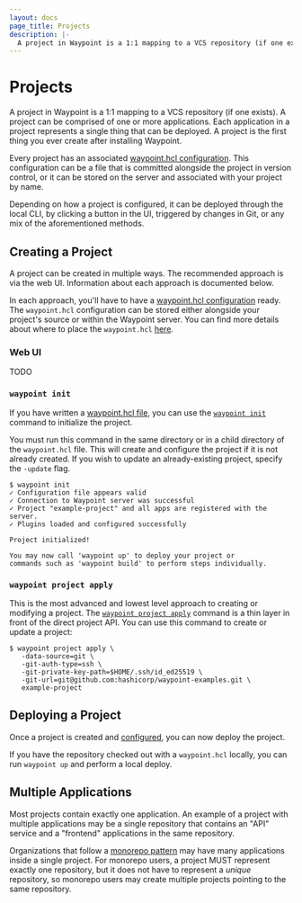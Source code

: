```yaml
---
layout: docs
page_title: Projects
description: |-
  A project in Waypoint is a 1:1 mapping to a VCS repository (if one exists). A project can be comprised of one or more applications. Each application in a project represents a single thing that can be deployed.
---
```


# Projects

A project in Waypoint is a 1:1 mapping to a VCS repository (if one exists).
A project can be comprised of one or more applications. Each application in
a project represents a single thing that can be deployed. A project is the
first thing you ever create after installing Waypoint.

Every project has an associated [waypoint.hcl configuration](/docs/waypoint-hcl).
This configuration can be a file that is committed alongside the project
in version control, or it can be stored on the server and associated with
your project by name.

Depending on how a project is configured, it can be deployed through the
local CLI, by clicking a button in the UI, triggered by changes in Git, or any
mix of the aforementioned methods.

## Creating a Project

A project can be created in multiple ways. The recommended approach is
via the web UI. Information about each approach is documented below.

In each approach, you'll have to have a [waypoint.hcl configuration](/docs/waypoint-hcl)
ready. The `waypoint.hcl` configuration can be stored either alongside
your project's source or within the Waypoint server. You can find more
details about where to place the `waypoint.hcl` [here](/docs/waypoint-hcl#waypoint-hcl-location).

### Web UI

TODO

### `waypoint init`

If you have written a [waypoint.hcl file](/docs/waypoint-hcl), you can
use the [`waypoint init`](/commands/init) command to initialize the project.

You must run this command in the same directory or in a child directory of
the `waypoint.hcl` file. This will create and configure the project if it is
not already created. If you wish to update an already-existing project,
specify the `-update` flag.

```shell-session
$ waypoint init
✓ Configuration file appears valid
✓ Connection to Waypoint server was successful
✓ Project "example-project" and all apps are registered with the server.
✓ Plugins loaded and configured successfully

Project initialized!

You may now call 'waypoint up' to deploy your project or
commands such as 'waypoint build' to perform steps individually.
```

### `waypoint project apply`

This is the most advanced and lowest level approach to creating or modifying
a project. The [`waypoint project apply`](/commands/project-apply) command
is a thin layer in front of the direct project API. You can use this command
to create or update a project:

```
$ waypoint project apply \
   -data-source=git \
   -git-auth-type=ssh \
   -git-private-key-path=$HOME/.ssh/id_ed25519 \
   -git-url=git@github.com:hashicorp/waypoint-examples.git \
   example-project
```

## Deploying a Project

Once a project is created and [configured](/docs/waypoint-hcl), you
can now deploy the project.

If you have the repository checked out with a `waypoint.hcl` locally,
you can run `waypoint up` and perform a local deploy.

## Multiple Applications

Most projects contain exactly one application. An example of a project
with multiple applications may be a single repository that contains an
"API" service and a "frontend" applications in the same repository.

Organizations that follow a
[monorepo pattern](https://en.wikipedia.org/wiki/Monorepo) may have many
applications inside a single project. For monorepo users, a project MUST
represent exactly one repository, but it does not have to represent a
_unique_ repository, so monorepo users may create multiple projects pointing
to the same repository.
